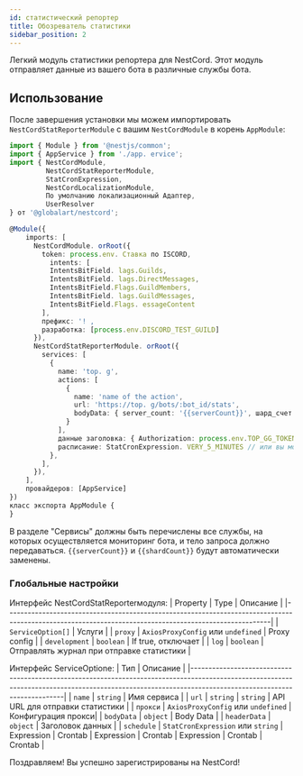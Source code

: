 ```yaml
---
id: статистический репортер
title: Обозреватель статистики
sidebar_position: 2
---
```


Легкий модуль статистики репортера для NestCord. Этот модуль отправляет данные из вашего бота в различные службы бота.

## Использование

После завершения установки мы можем импортировать `NestCordStatReporterModule` с вашим `NestCordModule` в корень `AppModule`:

```typescript
import { Module } from '@nestjs/common';
import { AppService } from './app. ervice';
import { NestCordModule, 
         NestCordStatReporterModule, 
         StatCronExpression, 
         NestCordLocalizationModule, 
         По умолчанию локализационный Адаптер, 
         UserResolver 
} от '@globalart/nestcord';

@Module({
    imports: [
      NestCordModule. orRoot({
        token: process.env. Ставка по ISCORD,
          intents: [
          IntentsBitField. lags.Guilds,
          IntentsBitField. lags.DirectMessages,
          IntentsBitField.Flags.GuildMembers,
          IntentsBitField. lags.GuildMessages,
          IntentsBitField.Flags. essageContent
        ],
        префикс: '! ,
        разработка: [process.env.DISCORD_TEST_GUILD]
      }),
      NestCordStatReporterModule. orRoot({
        services: [
          {
            name: 'top. g',
            actions: [
              {
                name: 'name of the action',
                url: 'https://top. g/bots/:bot_id/stats',
                bodyData: { server_count: '{{serverCount}}', шард_счет: '{{shardCount}}' },
              }
            ],
            данные заголовка: { Authorization: process.env.TOP_GG_TOKEN },
            расписание: StatCronExpression. VERY_5_MINUTES // или вы можете использовать выражение crontab, например */1 * * * ,
          },
        ],
      }),
    ],
    провайдеров: [AppService]
})
класс экспорта AppModule {
}
```

В разделе "Сервисы" должны быть перечислены все службы, на которых осуществляется мониторинг бота, и тело запроса должно передаваться. `{{serverCount}}` и `{{shardCount}}` будут автоматически заменены.

### Глобальные настройки

Интерфейс NestCordStatReporterмодуля:
| Property | Type | Описание |
|-------------------------------------------------------------------------------------------------------------------------------------------------------|
| `ServiceOption[]` | Услуги |
| `proxy` | `AxiosProxyConfig` или `undefined` | Proxy config |
| `development` | `boolean` | If true, отключает |
| `log` | `boolean` | Отправлять журнал при отправке статистики |

Интерфейс ServiceOptione:
| Тип | Описание |
|-------------------------------------------------------------------------------------------------------------------------------------------------------------------------------------------------------|
| `name` | `string` | Имя сервиса |
| `url` | `string` | `string` | API URL для отправки статистики |
| `прокси` | `AxiosProxyConfig` или `undefined` | Конфигурация прокси|
| `bodyData` | `object` | Body Data |
| `headerData` | `object` | Заголовок данных |
| `schedule` | `StatCronExpression` или `string` | Expression | Crontab | Expression | Crontab | Expression | Crontab | Crontab |

Поздравляем! Вы успешно зарегистрированы на NestCord!
